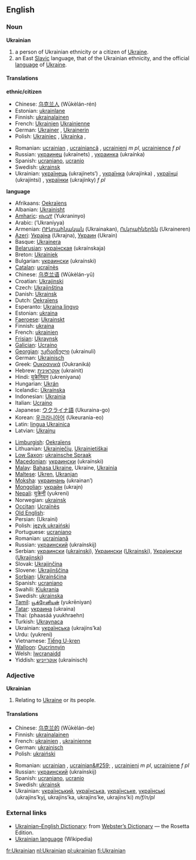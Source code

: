 {{wikipedia}}
==English==

===Noun===
'''Ukrainian'''

# a person of Ukrainian ethnicity or a citizen of [[Ukraine]].
# an East [[Slavic]] language, that of the Ukrainian ethnicity, and the official [[language]] of [[Ukraine]].

====Translations====
'''ethnic/citizen'''
{{top}}
*Chinese: [[乌克兰人]] (Wūkèlán-rén)
*Estonian: [[ukrainlane]]
*Finnish: [[ukrainalainen]]
*French: [[Ukrainien]] {{m}} [[Ukrainienne]] {{f}} 
*German: [[Ukrainer]] {{m}}, [[Ukrainerin]] {{f}}
*Polish: [[Ukrainiec]] {{m}}, [[Ukrainka]] {{f}},
{{mid}}
*Romanian: [[ucrainian]] {{m}}, [[ucrainiancă]] {{f}}, [[ucrainieni]] ''m pl'', [[ucrainience]] ''f pl'' 
*Russian: [[украинец]] (ukraínets) {{m}}, [[украинка]] (ukraínka) {{f}}
*Spanish: [[ucraniano]], [[ucranio]]
*Swedish: [[ukrainsk]] 
*Ukrainian: [[українець]] (ukrajínets’) {{m}}, [[українка]] (ukrajínka) {{f}}, [[українці]] (ukrajíntsi) {{p}}, [[українки]] (ukrajínky) ''f pl''
{{bottom}}


'''language'''
{{top}}
*Afrikaans: [[Oekraïens]]
*Albanian: [[Ukrainisht]]
*[[Amharic]]: [[ዩክረኒኛ]] (Yukraninyo)
*Arabic: {{ARchar|[[أوكرانية]]}} (’Ukraníyya)
*Armenian: [[ՈՒկրաինական]] (Ukrainakan), [[Ուկրաիներեն]] (Ukraineren)
*[[Azeri]]: [[Украјна]] (Ukrajna), [[Украин]] (Ukrain)
*Basque: [[Ukrainera]]
*[[Belarusian]]:  [[украінская]] (ukraínskaja) {{f}}
*Breton: [[Ukrainiek]]
*Bulgarian: [[украински]] (ukraínski)
*[[Catalan]]: [[ucraïnès]]
*Chinese: [[乌克兰语]] (Wūkèlán-yǔ)
*Croatian: [[Ukrajinski]]
*Czech: [[Ukrajinština]]
*Danish: [[Ukrainsk]]
*Dutch: [[Oekraïens]] {{n}}
*Esperanto: [[Ukraina lingvo]]
*Estonian: [[ukraina]]
*[[Faeroese]]: [[Ukrainskt]]
*Finnish: [[ukraina]]
*French: [[ukrainien]] {{m}}
*[[Frisian]]: [[Ukraynsk]]
*[[Galician]]: [[Ucraíno]]
*[[Georgian]]: [[უკრაინული]] (ukrainuli)
*German: [[Ukrainisch]] {{n}}
*Greek: [[Ουκρανικά]] (Oukraniká)
*Hebrew: [[אוקראינית]] (ukrainit)
*Hindi: [[यूक्रेनियन]] (ukreniyana)
*Hungarian: [[Ukrán]]
*Icelandic: [[Úkraínska]]
*Indonesian: [[Ukrainia]]
*Italian: [[Ucraino]]
*Japanese: [[ウクライナ語]] (Ukuraina-go)
*Korean: [[우크라니아어]] (Ukeurania-eo)
*Latin: [[lingua Ukrainica]]
*Latvian: [[Ukraiņu]]
{{mid}}
*[[Limburgish]]: [[Oekraïens]]
*Lithuanian: [[Ukrainiečių]], [[Ukrainietiškai]]
*[[Low Saxon]]: [[ukrainsche Spraak]]
*[[Macedonian]]: [[украински]] (ukraínski)
*[[Malay]]: [[Bahasa Ukraine]], Ukraine, [[Ukrainia]]
*[[Maltese]]: [[Ukren]], [[Ukranjan]]
*[[Moksha]]: [[украинань]] (ukrainan’)
*[[Mongolian]]: [[украйн]] (ukrajn)
*[[Nepali]]: [[युक्रेनी]] (yukreni)
*Norwegian: [[ukrainsk]]
*[[Occitan]]: [[Ucraïnès]]
*[[Old English]]: {{IPAchar|[[Ūcrægnisc sprǣc]]}}
*Persian: {{FAchar|[[اوكراينى]]}} (Ukraini)
*Polish: [[język ukraiński]] {{m}}
*Portuguese: [[ucraniano]]
*Romanian: [[ucrainiană]] {{f}}
*Russian: [[украинский]] (ukraínskij) {{m}}
*Serbian: [[украински]] ([[ukrainski]]), [[Украински]] ([[Ukrainski]]), [[Украјински]] ([[Ukrajinski]])
*Slovak: [[Ukrajinčina]]
*Slovene: [[Ukrajinščina]]
*[[Sorbian]]: [[Ukrainšćina]]
*Spanish: [[ucraniano]]
*Swahili: [[Kiukrania]]
*Swedish: [[ukrainska]]
*[[Tamil]]: [[யூக்ரேனியன்]] (yukrēniyan)
*[[Tatar]]: [[украина]] (ukraina)
*Thai: {{THchar|[[ภาษายูเครน]]}} (phaasáá yuukhraehn)
*Turkish: [[Ukraynaca]]
*Ukrainian: [[українська]] (ukrajíns’ka)
*Urdu: {{FAchar|[[يُوکريني]]}} (yukreni)
*Vietnamese: [[Tiếng U-kren]]
*[[Walloon]]: [[Oucrinnyin]]
*Welsh: [[Iwcranaidd]]
*Yiddish: [[אוקרײַניש]] (ukraínisch)
{{bottom}}

===Adjective===
'''Ukrainian'''

# Relating to [[Ukraine]] or its people.

====Translations====
{{top}}
*Chinese: [[乌克兰的]] (Wūkèlán-de)
*Finnish: [[ukrainalainen]]
*French: [[ukrainien]] {{m}}, [[ukrainienne]] {{f}}
*German: [[ukrainisch]]
*Polish: [[ukraiński]] {{m}}
{{mid}}
*Romanian: [[ucrainian]] {{m}}, [[ucrainian&#259;]] {{f}}, [[ucrainieni]] ''m pl'', [[ucrainiene]] ''f pl''
*Russian: [[украинский]] (ukraínskij)
*Spanish: [[ucraniano]], [[ucranio]]
*Swedish: [[ukrainsk]]
*Ukrainian: [[український]], [[українська]], [[українське]], [[українські]] (ukrajíns’kyj, ukrajíns’ka, ukrajíns’ke, ukrajíns’ki) ''m/f/n/pl''
{{bottom}}

===External links===
{{interwiktionary|code=uk}}
*[http://www.websters-online-dictionary.org/definition/Ukranian-english/ Ukrainian–English Dictionary]: from [http://www.websters-online-dictionary.org/ Webster’s Dictionary] — the Rosetta Edition.
*[[w:Ukrainian language|Ukrainian language]] (Wikipedia)

[[fr:Ukrainian]]
[[nl:Ukrainian]]
[[pl:ukrainian]]
[[fi:Ukrainian]]